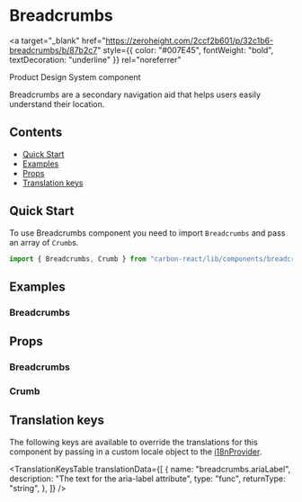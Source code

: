 

<Meta title="Breadcrumbs" of={BreadcrumbsStories} />

# Breadcrumbs

<a
  target="_blank"
  href="https://zeroheight.com/2ccf2b601/p/32c1b6-breadcrumbs/b/87b2c7"
  style={{ color: "#007E45", fontWeight: "bold", textDecoration: "underline" }}
  rel="noreferrer"
>
  Product Design System component
</a>

Breadcrumbs are a secondary navigation aid that helps users easily understand their location.

## Contents

- [Quick Start](#quick-start)
- [Examples](#examples)
- [Props](#props)
- [Translation keys](#translation-keys)

## Quick Start

To use Breadcrumbs component you need to import `Breadcrumbs` and pass an array of `Crumb`s.

```javascript
import { Breadcrumbs, Crumb } from "carbon-react/lib/components/breadcrumbs";
```

## Examples

### Breadcrumbs

<Canvas of={BreadcrumbsStories.Default} />

## Props

### Breadcrumbs

<ArgTypes of={BreadcrumbsStories} />

### Crumb

<ArgTypes of={CrumbStories} />

## Translation keys

The following keys are available to override the translations for this component by passing in a custom locale object to the
[i18nProvider](../?path=/docs/documentation-i18n--docs).

<TranslationKeysTable
  translationData={[
    {
      name: "breadcrumbs.ariaLabel",
      description: "The text for the aria-label attribute",
      type: "func",
      returnType: "string",
    },
  ]}
/>
